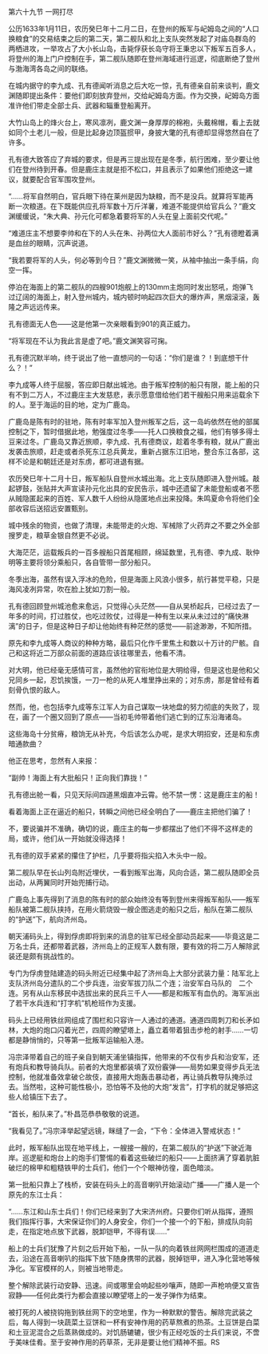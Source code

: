 

第六十九节 一网打尽

公历1633年1月11日，农历癸巳年十二月二日，在登州的叛军与屺姆岛之间的“人口换粮食”的交易结束之后的第二天，第二舰队和北上支队突然发起了对庙岛群岛的两栖进攻，一举攻占了大小长山岛，击毙俘获长岛守将王秉忠以下叛军五百多人，将登州的海上门户控制在手，第二舰队随即在登州海域进行巡逻，彻底断绝了登州与渤海湾各岛之间的联络。

在城内据守的李九成、孔有德闻听消息之后大吃一惊，孔有德亲自前来谈判，鹿文渊随即提出条件：要他们即刻放弃登州，交给屺姆岛方面。作为交换，屺姆岛方面准许他们带走全部士兵、武器和辎重登船离开。

大竹山岛上的烽火台上，寒风凛冽，鹿文渊一身厚厚的棉袍，头戴棉帽，看上去就如同个土老儿一般，但是比起身边顶盔掼甲，身披大氅的孔有德却显得悠然自在了许多。

孔有德大致答应了弃城的要求，但是再三提出现在是冬季，航行困难，至少要让他们在登州待到开春。但是鹿庄主就是拒不松口，并且表示了如果他们拒绝这一建议，就要配合官军围攻登州。

“……将军自然明白，官兵眼下待在莱州是因为缺粮，而不是没兵。就算将军能再断一次粮道。在下既能供应孔将军数十万斤洋薯，难道不能提供给官兵么？”鹿文渊缓缓说，“朱大典、孙元化可都急着要将军的人头在皇上面前交代呢。”

“难道庄主不想要李帅和在下的人头在朱、孙两位大人面前市好么？”孔有德瞪着满是血丝的眼睛，沉声说道。

“我若要将军的人头，何必等到今日？”鹿文渊微微一笑，从袖中抽出一条手绢，向空一挥。

停泊在海面上的第二舰队的四艘901炮舰上的130mm主炮同时发出怒吼，炮弹飞过辽阔的海面上，射入登州城内，城内顿时响起四次巨大的爆炸声，黑烟滚滚，轰隆之声远远传来。

孔有德面无人色――这是他第一次亲眼看到901的真正威力。

“将军现在不认为我此言是虚了吧。”鹿文渊笑容可掬。

孔有德沉默半响，终于说出了他一直想问的一句话：“你们是谁？！到底想干什么？！”

李九成等人终于屈服，答应即日献出城池。由于叛军控制的船只有限，能上船的只有不到二万人，不过鹿庄主大发慈悲，表示愿意借给他们若干艘船只用来运载余下的人。至于海运的目的地，定为广鹿岛。

广鹿岛是陈有时的驻地，陈有时率军加入登州叛军之后，这一岛屿依然在他的部属控制之下，暂时借据此地，勉强度过冬季――托人口换粮食之福，他们有够多得土豆来过冬。广鹿岛又靠近旅顺，李九成、孔有德商议，趁着冬季有粮，就从广鹿出发袭击旅顺，赶走或者杀死东江总兵黄龙，重新占据东江旧地，整合东江各部，这样不论是和朝廷还是对东虏，都可进退有据。

农历癸巳年十二月十日，叛军船队自登州水城出海。北上支队随即进入登州城。敲起锣鼓，张贴并大声宣读孙元化出具的安民告示，城中还遗留了未能登船或者不愿从贼隐匿起来的百姓、军人数千人纷纷从隐匿地点出来投降。朱鸣夏命令将他们全部收容后送招远安置甄别。

城中残余的物资，也做了清理，未能带走的火炮、军械除了火药弃之不要之外全部搜罗走，粮草金银自然更不必说。

大海茫茫，运载叛兵的一百多艘船只首尾相顾，绵延数里，孔有德、李九成、耿仲明等主要将领分乘船只，各自管带一部分船只。

冬季出海，虽然有误入浮冰的危险，但是海面上风浪小很多，航行甚觉平稳，只是海风凌冽异常，吹在脸上犹如刀割一般。

孔有德回顾登州城池愈来愈远，只觉得心头茫然――自从吴桥起兵，已经过去了一年多的时间，打过胜仗，也吃过败仗，过得是一种有生以来从未过过的“痛快淋漓”的日子，但是这种日子却让他始终有种茫然的感觉――前途渺渺，不知所措。

原先和李九成等人商议的种种方略，最后只化作千里焦土和数以十万计的尸骸。自己和这将近二万部众前面的道路应该往哪里去，他看不清。

对大明，他已经毫无感情可言，虽然他的官衔地位是大明给得，但是这也是他和父兄同乡一起，忍饥挨饿，一刀一枪的从死人堆里挣出来的；对东虏，那是曾经有着刻骨仇恨的敌人。

然而，他，也包括李九成等东江军人为自己谋取一块地盘的努力彻底的失败了，现在，画了一个圈又回到了原点――当初毛帅带着他们逃亡到的辽东沿海诸岛。

这些海岛十分贫瘠，粮饷无从补充，今后该怎么办呢，是求大明招安，还是和东虏暗通款曲？

他正在思考，忽然有人来报：

“副帅！海面上有大批船只！正向我们靠拢！”

孔有德出舱一看，只见天际间四道黑烟直冲云霄。他不禁一愣：这是鹿庄主的船！

看着海面上正在逼近的船只，转瞬之间他已经全明白了――鹿庄主把他们骗了！

不，要说骗并不准确，确切的说，鹿庄主的每一步都摆出了他们不得不这样走的局，或许，他们从一开始就没得选择！

孔有德的双手紧紧的攥住了护栏，几乎要将指尖掐入木头中一般。

第二舰队早在长山列岛附近埋伏，一看到叛军出海，风向合适，第二舰队随即全员出动，从两翼同时开始兜捕行动。

广鹿岛上事先得到了消息的陈有时的部众始终没有等到登州来得叛军船队――叛军船队被第二舰队挟持，在用火箭烧毁一艘企图逃走的船只之后，船队在第二舰队的“护送”下，航向济州岛。

朝天浦码头上，得到俘虏即将到来的消息的驻军已经全部动员起来――毕竟这是二万名士兵，还都带着武器，济州岛上的正规军人数有限，要有效的将二万人解除武装还是颇有挑战性的。

专门为俘虏登陆建造的码头附近已经集中起了济州岛上大部分武装力量：陆军北上支队济州岛分遣队的二个步兵连，治安军拔刀队二个连；治安军白马队的　二个连。另有从山东移民中选拔出来的民兵三千人――都是和叛军有血仇的。海军派出了若干水兵连和“打字机”机枪班作为支援。

码头上已经用铁丝网组成了围栏和只容许一人通过的通道。通道四周刺刀和长矛如林，大炮的炮口闪着光芒，四周的瞭望塔上，矗立着带着狙击步枪的射手……一切都是静悄悄的，只等第一批叛军运输船入港。

冯宗泽带着自己的班子亲自到朝天浦坐镇指挥，他带来的不仅有步兵和治安军，还有炮兵和教导骑兵队。前者的大炮里都装填了双份霰弹――局势如果变得步兵无法控制，他就准备效拿破仑故伎，直接用大炮轰击暴动者，再让骑兵教导队掩杀过去。当然啦，这种可能性极小，恐怕等不及他的大炮“发言”，打字机的就足够把这些人给镇压下去了。

“首长，船队来了。”朴昌范恭恭敬敬的说道。

“我看见了。”冯宗泽举起望远镜，眯缝了一会，“下令：全体进入警戒状态！”

此时，叛军船队出现在地平线上，一艘接一艘的，在第二舰队的“护送”下驶近海岸。巡逻艇和炮台上的炮手们警惕的看着这些破烂的船只――上面挤满了穿着肮脏破烂的棉甲和粗糙铁甲的士兵们，他们一个个眼神彷徨，面色暗淡。

第一批船只靠上了栈桥，安装在码头上的高音喇叭开始滚动广播――广播人是一个原先的东江士兵：

“……东江和山东士兵们！你们已经来到了大宋济州府。只要你们听从指挥，遵照我们指挥行事，大宋保证你们的人身安全，你们一个接一个的下船，排成队向前走，在指定地点放下武器，脱卸铠甲，不得有误……”

船上的士兵们犹豫了片刻之后开始下船，一队一队的向着铁丝网网栏围成的道道走去，沿途在高音喇叭的指挥下放下随身携带的武器，脱掉铠甲，进入净化营地等候净化。军官模样的人，则被当地带走。

整个解除武装行动安静、迅速。间或哪里会响起些吵嚷声，随即一声枪响便又宣告寂静――任何此类行为都会直接以瞭望塔上的一发子弹作为结束。

被打死的人被挠钩拖到铁丝网下的空地里，作为一种默默的警告。解除完武装之后，每人得到一块蔬菜土豆饼和一杯有安神作用的药草熬煮的热茶。土豆饼是白菜和土豆泥混合之后蒸熟做成的。对饥肠辘辘，很少有正经吃饭的士兵们来说，不啻于美味佳肴。至于安神作用的药草茶，无非是要让他们精神不振。RS

